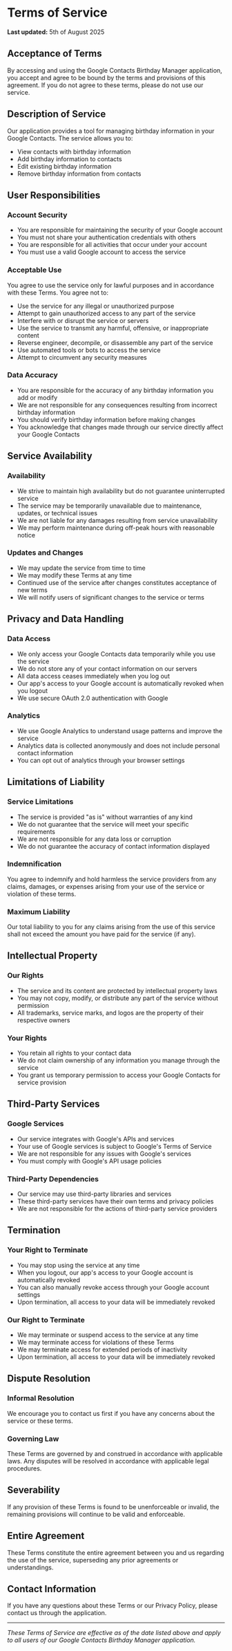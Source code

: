 # Terms of Service

**Last updated:** 5th of August 2025

## Acceptance of Terms

By accessing and using the Google Contacts Birthday Manager application, you accept and agree to be bound by the terms and provisions of this agreement. If you do not agree to these terms, please do not use our service.

## Description of Service

Our application provides a tool for managing birthday information in your Google Contacts. The service allows you to:

- View contacts with birthday information
- Add birthday information to contacts
- Edit existing birthday information
- Remove birthday information from contacts

## User Responsibilities

### Account Security

- You are responsible for maintaining the security of your Google account
- You must not share your authentication credentials with others
- You are responsible for all activities that occur under your account
- You must use a valid Google account to access the service

### Acceptable Use

You agree to use the service only for lawful purposes and in accordance with these Terms. You agree not to:

- Use the service for any illegal or unauthorized purpose
- Attempt to gain unauthorized access to any part of the service
- Interfere with or disrupt the service or servers
- Use the service to transmit any harmful, offensive, or inappropriate content
- Reverse engineer, decompile, or disassemble any part of the service
- Use automated tools or bots to access the service
- Attempt to circumvent any security measures

### Data Accuracy

- You are responsible for the accuracy of any birthday information you add or modify
- We are not responsible for any consequences resulting from incorrect birthday information
- You should verify birthday information before making changes
- You acknowledge that changes made through our service directly affect your Google Contacts

## Service Availability

### Availability

- We strive to maintain high availability but do not guarantee uninterrupted service
- The service may be temporarily unavailable due to maintenance, updates, or technical issues
- We are not liable for any damages resulting from service unavailability
- We may perform maintenance during off-peak hours with reasonable notice

### Updates and Changes

- We may update the service from time to time
- We may modify these Terms at any time
- Continued use of the service after changes constitutes acceptance of new terms
- We will notify users of significant changes to the service or terms

## Privacy and Data Handling

### Data Access

- We only access your Google Contacts data temporarily while you use the service
- We do not store any of your contact information on our servers
- All data access ceases immediately when you log out
- Our app's access to your Google account is automatically revoked when you logout
- We use secure OAuth 2.0 authentication with Google

### Analytics

- We use Google Analytics to understand usage patterns and improve the service
- Analytics data is collected anonymously and does not include personal contact information
- You can opt out of analytics through your browser settings

## Limitations of Liability

### Service Limitations

- The service is provided "as is" without warranties of any kind
- We do not guarantee that the service will meet your specific requirements
- We are not responsible for any data loss or corruption
- We do not guarantee the accuracy of contact information displayed

### Indemnification

You agree to indemnify and hold harmless the service providers from any claims, damages, or expenses arising from your use of the service or violation of these terms.

### Maximum Liability

Our total liability to you for any claims arising from the use of this service shall not exceed the amount you have paid for the service (if any).

## Intellectual Property

### Our Rights

- The service and its content are protected by intellectual property laws
- You may not copy, modify, or distribute any part of the service without permission
- All trademarks, service marks, and logos are the property of their respective owners

### Your Rights

- You retain all rights to your contact data
- We do not claim ownership of any information you manage through the service
- You grant us temporary permission to access your Google Contacts for service provision

## Third-Party Services

### Google Services

- Our service integrates with Google's APIs and services
- Your use of Google services is subject to Google's Terms of Service
- We are not responsible for any issues with Google's services
- You must comply with Google's API usage policies

### Third-Party Dependencies

- Our service may use third-party libraries and services
- These third-party services have their own terms and privacy policies
- We are not responsible for the actions of third-party service providers

## Termination

### Your Right to Terminate

- You may stop using the service at any time
- When you logout, our app's access to your Google account is automatically revoked
- You can also manually revoke access through your Google account settings
- Upon termination, all access to your data will be immediately revoked

### Our Right to Terminate

- We may terminate or suspend access to the service at any time
- We may terminate access for violations of these Terms
- We may terminate access for extended periods of inactivity
- Upon termination, all access to your data will be immediately revoked

## Dispute Resolution

### Informal Resolution

We encourage you to contact us first if you have any concerns about the service or these terms.

### Governing Law

These Terms are governed by and construed in accordance with applicable laws. Any disputes will be resolved in accordance with applicable legal procedures.

## Severability

If any provision of these Terms is found to be unenforceable or invalid, the remaining provisions will continue to be valid and enforceable.

## Entire Agreement

These Terms constitute the entire agreement between you and us regarding the use of the service, superseding any prior agreements or understandings.

## Contact Information

If you have any questions about these Terms or our Privacy Policy, please contact us through the application.

---

_These Terms of Service are effective as of the date listed above and apply to all users of our Google Contacts Birthday Manager application._
